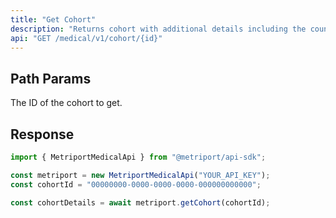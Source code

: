 ```yaml
---
title: "Get Cohort"
description: "Returns cohort with additional details including the count of patients assigned to it. For more information, see the [guide about Cohorts](/medical-api/handling-data/cohorts)"
api: "GET /medical/v1/cohort/{id}"
---
```


## Path Params

<ParamField path="id" type="string" required>
  The ID of the cohort to get.
</ParamField>

## Response

<Snippet file="cohort-with-details-response.mdx" />

<ResponseExample>

```javascript Metriport SDK
import { MetriportMedicalApi } from "@metriport/api-sdk";

const metriport = new MetriportMedicalApi("YOUR_API_KEY");
const cohortId = "00000000-0000-0000-0000-000000000000";

const cohortDetails = await metriport.getCohort(cohortId);
```

</ResponseExample>

<Snippet file="cohort-with-details-response-json.mdx" />
